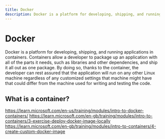 ```yaml
---
title: Docker
description: Docker is a platform for developing, shipping, and running applications in containers.
---
```


# Docker

Docker is a platform for developing, shipping, and running applications in containers. Containers allow a developer to package up an application with all of the parts it needs, such as libraries and other dependencies, and ship it all out as one package. By doing so, thanks to the container, the developer can rest assured that the application will run on any other Linux machine regardless of any customized settings that machine might have that could differ from the machine used for writing and testing the code.

## What is a container?

https://learn.microsoft.com/en-us/training/modules/intro-to-docker-containers/
https://learn.microsoft.com/en-gb/training/modules/intro-to-containers/3-exercise-deploy-docker-image-locally
https://learn.microsoft.com/en-gb/training/modules/intro-to-containers/4-create-custom-docker-image